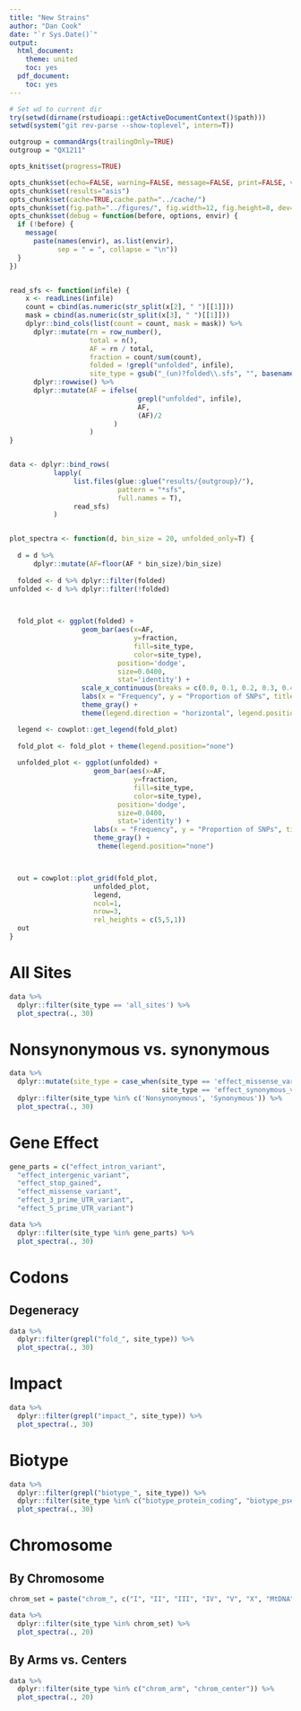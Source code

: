 ```yaml
---
title: "New Strains"
author: "Dan Cook"
date: "`r Sys.Date()`"
output: 
  html_document:
    theme: united
    toc: yes
  pdf_document: 
    toc: yes
---
```


```r
# Set wd to current dir
try(setwd(dirname(rstudioapi::getActiveDocumentContext()$path)))
setwd(system("git rev-parse --show-toplevel", intern=T))

outgroup = commandArgs(trailingOnly=TRUE)
outgroup = "QX1211"

opts_knit$set(progress=TRUE)

opts_chunk$set(echo=FALSE, warning=FALSE, message=FALSE, print=FALSE, verbose=TRUE)
opts_chunk$set(results="asis")
opts_chunk$set(cache=TRUE,cache.path="../cache/")
opts_chunk$set(fig.path="../figures/", fig.width=12, fig.height=8, dev=c("png", "svg"))
opts_chunk$set(debug = function(before, options, envir) {
  if (!before) {
    message(
      paste(names(envir), as.list(envir),
            sep = " = ", collapse = "\n"))
  }
})


read_sfs <- function(infile) {
    x <- readLines(infile)
    count = cbind(as.numeric(str_split(x[2], " ")[[1]]))
    mask = cbind(as.numeric(str_split(x[3], " ")[[1]]))
    dplyr::bind_cols(list(count = count, mask = mask)) %>%
      dplyr::mutate(rn = row_number(),
                    total = n(),
                    AF = rn / total,
                    fraction = count/sum(count),
                    folded = !grepl("unfolded", infile),
                    site_type = gsub("_(un)?folded\\.sfs", "", basename(infile))) %>%
      dplyr::rowwise() %>%
      dplyr::mutate(AF = ifelse(
                                grepl("unfolded", infile), 
                                AF,
                                (AF)/2
                          )
                    )
}


data <- dplyr::bind_rows(
           lapply(
                list.files(glue::glue("results/{outgroup}/"),
                           pattern = "*sfs",
                           full.names = T),
                read_sfs)
           )


plot_spectra <- function(d, bin_size = 20, unfolded_only=T) {
    
  d = d %>%
      dplyr::mutate(AF=floor(AF * bin_size)/bin_size) 
  
  folded <- d %>% dplyr::filter(folded) 
unfolded <- d %>% dplyr::filter(!folded)
  


  fold_plot <- ggplot(folded) +
                  geom_bar(aes(x=AF,
                               y=fraction,
                               fill=site_type,
                               color=site_type),
                           position='dodge',
                           size=0.0400,
                           stat='identity') +
                  scale_x_continuous(breaks = c(0.0, 0.1, 0.2, 0.3, 0.4, 0.5)) + 
                  labs(x = "Frequency", y = "Proportion of SNPs", title='Folded') +
                  theme_gray() +
                  theme(legend.direction = "horizontal", legend.position = "bottom")

  legend <- cowplot::get_legend(fold_plot)
  
  fold_plot <- fold_plot + theme(legend.position="none")
  
  unfolded_plot <- ggplot(unfolded) +
                     geom_bar(aes(x=AF,
                               y=fraction,
                               fill=site_type,
                               color=site_type),
                           position='dodge',
                           size=0.0400,
                           stat='identity') +
                     labs(x = "Frequency", y = "Proportion of SNPs", title='Unfolded') +
                     theme_gray() +
                      theme(legend.position="none")



  out = cowplot::plot_grid(fold_plot,
                     unfolded_plot,
                     legend,
                     ncol=1,
                     nrow=3,
                     rel_heights = c(5,5,1))
  out
}


```

# All Sites

```r

data %>% 
  dplyr::filter(site_type == 'all_sites') %>%
  plot_spectra(., 30)

```

# Nonsynonymous vs. synonymous

```r

data %>% 
  dplyr::mutate(site_type = case_when(site_type == 'effect_missense_variant' ~ 'Nonsynonymous',
                                      site_type == 'effect_synonymous_variant' ~ 'Synonymous')) %>%
  dplyr::filter(site_type %in% c('Nonsynonymous', 'Synonymous')) %>%
  plot_spectra(., 30)

```

# Gene Effect

```r

gene_parts = c("effect_intron_variant",
  "effect_intergenic_variant",
  "effect_stop_gained",
  "effect_missense_variant",
  "effect_3_prime_UTR_variant",
  "effect_5_prime_UTR_variant")

data %>% 
  dplyr::filter(site_type %in% gene_parts) %>%
  plot_spectra(., 30)

```

# Codons

## Degeneracy

```r

data %>% 
  dplyr::filter(grepl("fold_", site_type)) %>%
  plot_spectra(., 30)

```

# Impact


```r

data %>% 
  dplyr::filter(grepl("impact_", site_type)) %>%
  plot_spectra(., 30)

```

# Biotype

```r

data %>%
  dplyr::filter(grepl("biotype_", site_type)) %>%
  dplyr::filter(site_type %in% c("biotype_protein_coding", "biotype_pseudogene", "biotype_rRNA", "biotype_miRNA", "biotype_snRNA", "biotype_snoRNA")) %>%
  plot_spectra(., 30)

```

# Chromosome

## By Chromosome

```r

chrom_set = paste("chrom_", c("I", "II", "III", "IV", "V", "X", "MtDNA"), sep='')

data %>% 
  dplyr::filter(site_type %in% chrom_set) %>%
  plot_spectra(., 20)

```

## By Arms vs. Centers

```r

data %>% 
  dplyr::filter(site_type %in% c("chrom_arm", "chrom_center")) %>%
  plot_spectra(., 20)

```
